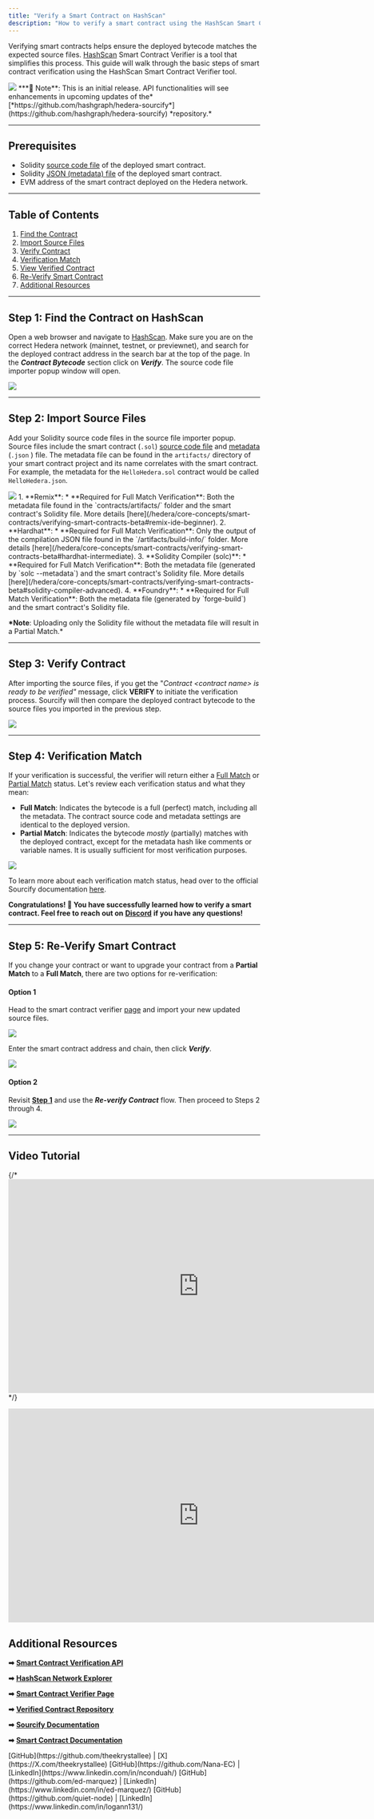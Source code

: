 ```yaml
---
title: "Verify a Smart Contract on HashScan"
description: "How to verify a smart contract using the HashScan Smart Contract Verification tool."
---
```


Verifying smart contracts helps ensure the deployed bytecode matches the expected source files. [HashScan](https://hashscan.io/) Smart Contract Verifier is a tool that simplifies this process. This guide will walk through the basic steps of smart contract verification using the HashScan Smart Contract Verifier tool.

<Frame>
  <img src="/images/tutorials/smart-contracts/how-to-verify-a-smart-contract-on-hashscan/how-to-verify-a-smart-contract-on-hashscan-1.png" />
</Frame>

<Info>
  ***📣 Note**: This is an initial release. API functionalities will see
  enhancements in upcoming updates of the*
  [*https://github.com/hashgraph/hedera-sourcify*](https://github.com/hashgraph/hedera-sourcify)
  *repository.*
</Info>

---

## Prerequisites

- Solidity [source code file](/hedera/core-concepts/smart-contracts/verifying-smart-contracts-beta#smart-contract-source-code) of the deployed smart contract.
- Solidity [JSON (metadata) file](/hedera/core-concepts/smart-contracts/verifying-smart-contracts-beta#the-metadata-file) of the deployed smart contract.
- EVM address of the smart contract deployed on the Hedera network.

---

## Table of Contents

1. [Find the Contract](#step-1-find-the-contract-on-hashscan)
2. [Import Source Files](#step-2-import-source-files)
3. [Verify Contract](#step-3-verify-contract)
4. [Verification Match](#step-4-verification-match)
5. [View Verified Contract](#step-5-view-verified-contract)
6. [Re-Verify Smart Contract](#step-6-re-verify-smart-contract)
7. [Additional Resources](#additional-resources)

---

## Step 1: Find the Contract on HashScan

Open a web browser and navigate to [HashScan](https://hashscan.io/). Make sure you are on the correct Hedera network (mainnet, testnet, or previewnet), and search for the deployed contract address in the search bar at the top of the page. In the **_Contract Bytecode_** section click on **_Verify_**. The source code file importer popup window will open.

<Frame>
  <img src="/images/tutorials/smart-contracts/how-to-verify-a-smart-contract-on-hashscan/how-to-verify-a-smart-contract-on-hashscan-2.png" />
</Frame>

---

## Step 2: Import Source Files

Add your Solidity source code files in the source file importer popup. Source files include the smart contract (`.sol`) [source code file](/hedera/core-concepts/smart-contracts/verifying-smart-contracts-beta#smart-contract-source-code) and [metadata](/hedera/core-concepts/smart-contracts/verifying-smart-contracts-beta#the-metadata-file) (`.json` ) file. The metadata file can be found in the `artifacts/` directory of your smart contract project and its name correlates with the smart contract. For example, the metadata for the `HelloHedera.sol` contract would be called `HelloHedera.json`.

<Frame>
  <img src="/images/tutorials/smart-contracts/how-to-verify-a-smart-contract-on-hashscan/how-to-verify-a-smart-contract-on-hashscan-3.png" />
</Frame>

<Accordion title="📣 Different compiling tools require specific verification source files. Here's a brief outline of what is needed for popular tools: ">
1. **Remix**:
   * **Required for Full Match Verification**: Both the metadata file found in the `contracts/artifacts/` folder and the smart contract's Solidity file. More details [here](/hedera/core-concepts/smart-contracts/verifying-smart-contracts-beta#remix-ide-beginner).
2. **Hardhat**:
   * **Required for Full Match Verification**: Only the output of the compilation JSON file found in the `/artifacts/build-info/` folder. More details [here](/hedera/core-concepts/smart-contracts/verifying-smart-contracts-beta#hardhat-intermediate).
3. **Solidity Compiler (solc)**:
   * **Required for Full Match Verification**: Both the metadata file (generated by `solc --metadata`) and the smart contract's Solidity file. More details [here](/hedera/core-concepts/smart-contracts/verifying-smart-contracts-beta#solidity-compiler-advanced).
4. **Foundry**:
   * **Required for Full Match Verification**: Both the metadata file (generated by `forge-build`) and the smart contract's Solidity file.

**\*Note**: Uploading only the Solidity file without the metadata file will result in a Partial Match.\*

</Accordion>

---

## Step 3: Verify Contract

After importing the source files, if you get the "_Contract \<contract name> is ready to be verified"_ message, click **VERIFY** to initiate the verification process. Sourcify will then compare the deployed contract bytecode to the source files you imported in the previous step.

<Frame>
  <img src="/images/tutorials/smart-contracts/how-to-verify-a-smart-contract-on-hashscan/how-to-verify-a-smart-contract-on-hashscan-4.png" />
</Frame>

---

## Step 4: Verification Match

If your verification is successful, the verifier will return either a [Full Match](https://docs.sourcify.dev/docs/full-vs-partial-match/#full-perfect-matches) or [Partial Match](https://docs.sourcify.dev/docs/full-vs-partial-match/#partial-matches) status. Let's review each verification status and what they mean:

- **Full Match**: Indicates the bytecode is a full (perfect) match, including all the metadata. The contract source code and metadata settings are identical to the deployed version.
- **Partial Match**: Indicates the bytecode _mostly_ (partially) matches with the deployed contract, except for the metadata hash like comments or variable names. It is usually sufficient for most verification purposes.

<Frame>
  <img src="/images/tutorials/smart-contracts/how-to-verify-a-smart-contract-on-hashscan/how-to-verify-a-smart-contract-on-hashscan-5.png" />
</Frame>

To learn more about each verification match status, head over to the official Sourcify documentation [here](https://docs.sourcify.dev/docs/full-vs-partial-match/).

**Congratulations! 🎉 You have successfully learned how to verify a smart contract. Feel free to reach out on** [**Discord**](https://hedera.com/discord) **if you have any questions!**

---

## Step 5: Re-Verify Smart Contract

If you change your contract or want to upgrade your contract from a **Partial Match** to a **Full Match**, there are two options for re-verification:

#### Option 1

Head to the smart contract verifier [page](https://verify.hashscan.io/) and import your new updated source files.

<Frame>
  <img src="/images/tutorials/smart-contracts/how-to-verify-a-smart-contract-on-hashscan/how-to-verify-a-smart-contract-on-hashscan-6.png" />
</Frame>

Enter the smart contract address and chain, then click **_Verify_**.

<Frame>
  <img src="/images/tutorials/smart-contracts/how-to-verify-a-smart-contract-on-hashscan/how-to-verify-a-smart-contract-on-hashscan-7.png" />
</Frame>

#### Option 2

Revisit [**Step 1**](#step-1-find-the-contract-on-hashscan) and use the **_Re-verify Contract_** flow. Then proceed to Steps 2 through 4.

<Frame>
  <img src="/images/tutorials/smart-contracts/how-to-verify-a-smart-contract-on-hashscan/how-to-verify-a-smart-contract-on-hashscan-8.png" />
</Frame>

---

## Video Tutorial

{/* <iframe width="761" height="428" src="https://youtu.be/qXTFL695Lag?si=qxafSyMXZGxOFJGU" title="adfas" frameborder="0" allow="accelerometer; autoplay; clipboard-write; encrypted-media; gyroscope; picture-in-picture; web-share" referrerpolicy="strict-origin-when-cross-origin" allowfullscreen></iframe> */}

<iframe
  width="761"
  height="428"
  src="https://youtu.be/qXTFL695Lag?si=qxafSyMXZGxOFJGU"
  title="How To Upgrade an ERC-721 Token With OpenZeppelin UUPS Proxies &amp; Hardhat"
  frameborder="0"
  allow="accelerometer; autoplay; clipboard-write; encrypted-media; gyroscope; picture-in-picture; web-share"
  referrerpolicy="strict-origin-when-cross-origin"
  allowfullscreen
></iframe>

## Additional Resources

**➡** [**Smart Contract Verification API**](/hedera/sdks-and-apis/smart-contract-verification-api)

**➡** [**HashScan Network Explorer**](https://hashscan.io/)

**➡** [**Smart Contract Verifier Page**](https://verify.hashscan.io/)

**➡** [**Verified Contract Repository**](https://repository-verify.hashscan.io/select-contract/)

**➡** [**Sourcify Documentation**](https://docs.sourcify.dev/docs/intro)

**➡** [**Smart Contract Documentation**](/hedera/core-concepts/smart-contracts/verifying-smart-contracts-beta)

<Columns cols={2}>
  <Card title="Writer: Krystal, DX Engineer" arrow>
    [GitHub](https://github.com/theekrystallee) |
    [X](https://X.com/theekrystallee)
  </Card>
  <Card title="Editor: Nana, Sr. Software Manager" arrow>
    [GitHub](https://github.com/Nana-EC) |
    [LinkedIn](https://www.linkedin.com/in/nconduah/)
  </Card>
  <Card title="Editor: Ed, DevRel Engineer" arrow>
    [GitHub](https://github.com/ed-marquez) |
    [LinkedIn](https://www.linkedin.com/in/ed-marquez/)
  </Card>
  <Card title="Editor: Logan, Software Engineer II" arrow>
    [GitHub](https://github.com/quiet-node) |
    [LinkedIn](https://www.linkedin.com/in/logann131/)
  </Card>
</Columns>
